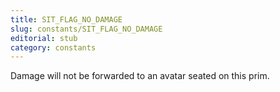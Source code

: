 ```yaml
---
title: SIT_FLAG_NO_DAMAGE
slug: constants/SIT_FLAG_NO_DAMAGE
editorial: stub
category: constants
---
```


<LSLConstant
	name="SIT_FLAG_NO_DAMAGE"
	type="integer"
	value="0x0020"
/>

Damage will not be forwarded to an avatar seated on this prim.
